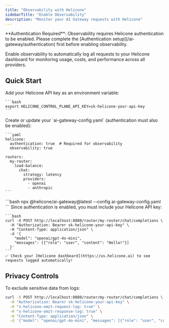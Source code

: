 ```yaml
---
title: "Observability with Helicone"
sidebarTitle: "Enable Observability"
description: "Monitor your AI Gateway requests with Helicone"
---
```


<Warning>
  **Authentication Required**: Observability requires Helicone authentication to be enabled. Please complete the [Authentication setup](/ai-gateway/authentication) first before enabling observability.
</Warning>

Enable observability to automatically log all requests to your Helicone dashboard for monitoring usage, costs, and performance across all providers.

## Quick Start

<Steps>
  <Step title="Set your Helicone API key">
    Add your Helicone API key as an environment variable:

    ```bash
    export HELICONE_CONTROL_PLANE_API_KEY=sk-helicone-your-api-key
    ```
  </Step>
  
  <Step title="Enable Helicone observability">
    Create or update your `ai-gateway-config.yaml` (authentication must also be enabled):

    ```yaml
    helicone:
      authentication: true  # Required for observability
      observability: true
    
    routers:
      my-router:
        load-balance:
          chat:
            strategy: latency
            providers:
              - openai
              - anthropic
    ```
  </Step>
  
  <Step title="Start the gateway">
    ```bash
    npx @helicone/ai-gateway@latest --config ai-gateway-config.yaml
    ```
  </Step>
  
  <Step title="Make requests">
    Since authentication is enabled, you must include your Helicone API key:

    ```bash
    curl -X POST http://localhost:8080/router/my-router/chat/completions \
      -H "Authorization: Bearer sk-helicone-your-api-key" \
      -H "Content-Type: application/json" \
      -d '{
        "model": "openai/gpt-4o-mini",
        "messages": [{"role": "user", "content": "Hello!"}]
      }'
    ```
    ✅ Check your [Helicone dashboard](https://us.helicone.ai) to see requests logged automatically!
  </Step>
</Steps>

## Privacy Controls

To exclude sensitive data from logs:

```bash
curl -X POST http://localhost:8080/router/my-router/chat/completions \
  -H "Authorization: Bearer sk-helicone-your-api-key" \
  -H "x-helicone-omit-request-log: true" \
  -H "x-helicone-omit-response-log: true" \
  -H "Content-Type: application/json" \
  -d '{"model": "openai/gpt-4o-mini", "messages": [{"role": "user", "content": "Sensitive data"}]}'
``` 